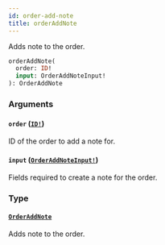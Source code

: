 ```yaml
---
id: order-add-note
title: orderAddNote
---
```


Adds note to the order.

```graphql
orderAddNote(
  order: ID!
  input: OrderAddNoteInput!
): OrderAddNote

```

### Arguments

#### `order` ([`ID!`](/developer/api-reference/scalars/id.mdx))

ID of the order to add a note for.

#### `input` ([`OrderAddNoteInput!`](/developer/api-reference/inputs/order-add-note-input.mdx))

Fields required to create a note for the order.

### Type

#### [`OrderAddNote`](/developer/api-reference/objects/order-add-note.mdx)

Adds note to the order.
